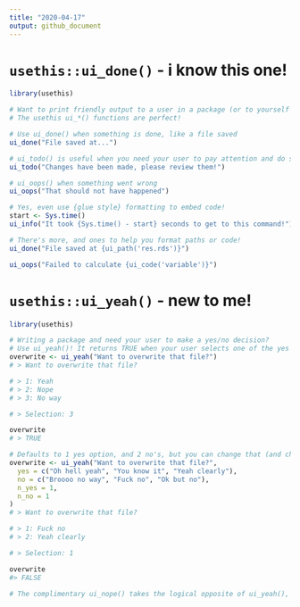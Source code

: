 ```yaml
---
title: "2020-04-17"
output: github_document
---
```


# `usethis::ui_done()` - i know this one!

```r
library(usethis)

# Want to print friendly output to a user in a package (or to yourself in your own code?)
# The usethis ui_*() functions are perfect!

# Use ui_done() when something is done, like a file saved
ui_done("File saved at...")

# ui_todo() is useful when you need your user to pay attention and do something!
ui_todo("Changes have been made, please review them!")

# ui_oops() when something went wrong
ui_oops("That should not have happened")

# Yes, even use {glue style} formatting to embed code!
start <- Sys.time()
ui_info("It took {Sys.time() - start} seconds to get to this command!")

# There's more, and ones to help you format paths or code!
ui_done("File saved at {ui_path('res.rds')}")

ui_oops("Failed to calculate {ui_code('variable')}")
```

# `usethis::ui_yeah()` - new to me!

```r
library(usethis)

# Writing a package and need your user to make a yes/no decision?
# Use ui_yeah()! It returns TRUE when your user selects one of the yes options, and FALSE when they select one of the no's (or cancel!)
overwrite <- ui_yeah("Want to overwrite that file?")
# > Want to overwrite that file?

# > 1: Yeah
# > 2: Nope
# > 3: No way

# > Selection: 3

overwrite
# > TRUE

# Defaults to 1 yes option, and 2 no's, but you can change that (and change the options themselves!)
overwrite <- ui_yeah("Want to overwrite that file?",
  yes = c("Oh hell yeah", "You know it", "Yeah clearly"),
  no = c("Broooo no way", "Fuck no", "Ok but no"),
  n_yes = 1,
  n_no = 1
)
# > Want to overwrite that file?

# > 1: Fuck no
# > 2: Yeah clearly

# > Selection: 1

overwrite
#> FALSE

# The complimentary ui_nope() takes the logical opposite of ui_yeah(), useful if you want TRUE for no and FALSE for yes!
```

